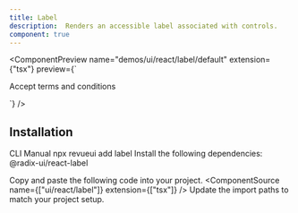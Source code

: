 ```yaml
---
title: Label
description:  Renders an accessible label associated with controls.
component: true
---
```


<ComponentPreview
  name="demos/ui/react/label/default"
  extension={"tsx"}
  preview={`<div className="flex items-center space-x-2">
    <Checkbox id="terms" />
    <Label htmlFor="terms">Accept terms and conditions</Label>
</div>`}
/>

## Installation

<Tabs defaultValue="cli">
<TabsList>
<TabsTrigger value="cli">
CLI
</TabsTrigger>
<TabsTrigger value="manual">  
Manual
</TabsTrigger>
</TabsList>

<TabsContent value="cli">
<Bash>
<BashCommand>npx</BashCommand> revueui add label
</Bash>
</TabsContent>

<TabsContent value="manual">
<Steps>
<Step className='flex items-center gap-2 mb-2'>Install the following dependencies:<SelectPackageManager/></Step>

<Bash>
<PackageManager/> @radix-ui/react-label
</Bash>

  <Step>Copy and paste the following code into your project.</Step>
  <ComponentSource  name={["ui/react/label"]} extension={["tsx"]} />
  <Step>Update the import paths to match your project setup.</Step>

</Steps>
</TabsContent>
</Tabs>